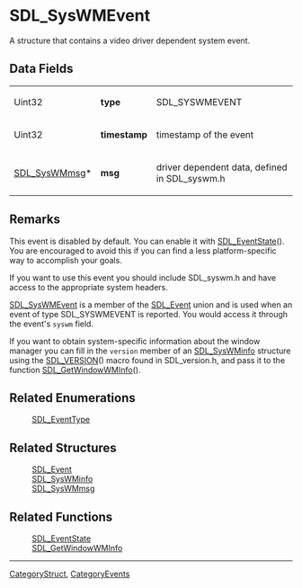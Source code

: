 
= SDL_SysWMEvent =
A structure that contains a video driver dependent system event.


== Data Fields ==
{|
|Uint32
|'''type'''
|SDL_SYSWMEVENT
|-
|Uint32
|'''timestamp'''
|timestamp of the event
|-
|[[SDL_SysWMmsg]]*
|'''msg'''
|driver dependent data, defined in SDL_syswm.h
|}

== Remarks ==
This event is disabled by default.  You can enable it with [[SDL_EventState]]().  You are encouraged to avoid this if you can find a less platform-specific way to accomplish your goals.

If you want to use this event you should include SDL_syswm.h and have access to the appropriate system headers.

[[SDL_SysWMEvent]] is a member of the [[SDL_Event]] union and is used when an event of type SDL_SYSWMEVENT is reported. You would access it through the event's <code>syswm</code> field. 

If you want to obtain system-specific information about the window manager you can fill in the <code>version</code> member of an [[SDL_SysWMinfo]] structure using the [[SDL_VERSION]]() macro found in SDL_version.h, and pass it to the function [[SDL_GetWindowWMInfo]]().

== Related Enumerations ==
:[[SDL_EventType]]

== Related Structures ==
:[[SDL_Event]]
:[[SDL_SysWMinfo]]
:[[SDL_SysWMmsg]]

== Related Functions ==
:[[SDL_EventState]]
:[[SDL_GetWindowWMInfo]]

----
[[CategoryStruct]], [[CategoryEvents]]
